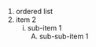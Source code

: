 1. ordered list            
2. item 2                  
    i. sub-item 1          
         A.  sub-sub-item 1

